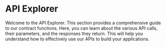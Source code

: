 # API Explorer

Welcome to the API Explorer. This section provides a comprehensive guide to our contract functions. Here, you can learn about the various API calls, their parameters, and the responses they return. This will help you understand how to effectively use our APIs to build your applications.
